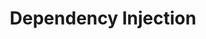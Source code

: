 ---
id: "q_angular_hard_006"
questionType: "MULTIPLE_CHOICE"
title: "Dependency Injection"
description: "Which provider scope creates a singleton across the entire app?"
difficulty: "HARD"
category: "Angular"
options:
  - "Component"
  - "Module"
  - "Root"
  - "Service"
correctAnswer: 2
---